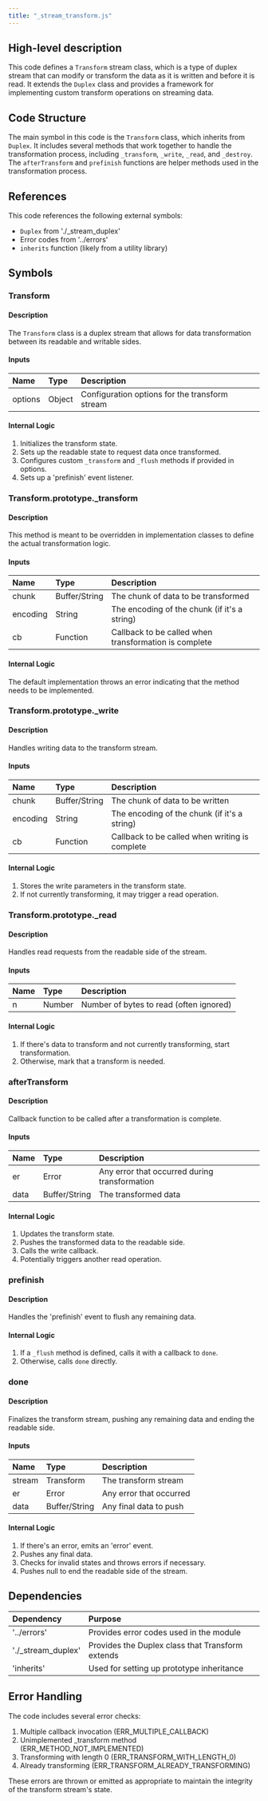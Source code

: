 ```yaml
---
title: "_stream_transform.js"
---
```


## High-level description
This code defines a `Transform` stream class, which is a type of duplex stream that can modify or transform the data as it is written and before it is read. It extends the `Duplex` class and provides a framework for implementing custom transform operations on streaming data.

## Code Structure
The main symbol in this code is the `Transform` class, which inherits from `Duplex`. It includes several methods that work together to handle the transformation process, including `_transform`, `_write`, `_read`, and `_destroy`. The `afterTransform` and `prefinish` functions are helper methods used in the transformation process.

## References
This code references the following external symbols:
- `Duplex` from './_stream_duplex'
- Error codes from '../errors'
- `inherits` function (likely from a utility library)

## Symbols

### Transform
#### Description
The `Transform` class is a duplex stream that allows for data transformation between its readable and writable sides.

#### Inputs
| Name | Type | Description |
|:-----|:-----|:------------|
| options | Object | Configuration options for the transform stream |

#### Internal Logic
1. Initializes the transform state.
2. Sets up the readable state to request data once transformed.
3. Configures custom `_transform` and `_flush` methods if provided in options.
4. Sets up a 'prefinish' event listener.

### Transform.prototype._transform
#### Description
This method is meant to be overridden in implementation classes to define the actual transformation logic.

#### Inputs
| Name | Type | Description |
|:-----|:-----|:------------|
| chunk | Buffer/String | The chunk of data to be transformed |
| encoding | String | The encoding of the chunk (if it's a string) |
| cb | Function | Callback to be called when transformation is complete |

#### Internal Logic
The default implementation throws an error indicating that the method needs to be implemented.

### Transform.prototype._write
#### Description
Handles writing data to the transform stream.

#### Inputs
| Name | Type | Description |
|:-----|:-----|:------------|
| chunk | Buffer/String | The chunk of data to be written |
| encoding | String | The encoding of the chunk (if it's a string) |
| cb | Function | Callback to be called when writing is complete |

#### Internal Logic
1. Stores the write parameters in the transform state.
2. If not currently transforming, it may trigger a read operation.

### Transform.prototype._read
#### Description
Handles read requests from the readable side of the stream.

#### Inputs
| Name | Type | Description |
|:-----|:-----|:------------|
| n | Number | Number of bytes to read (often ignored) |

#### Internal Logic
1. If there's data to transform and not currently transforming, start transformation.
2. Otherwise, mark that a transform is needed.

### afterTransform
#### Description
Callback function to be called after a transformation is complete.

#### Inputs
| Name | Type | Description |
|:-----|:-----|:------------|
| er | Error | Any error that occurred during transformation |
| data | Buffer/String | The transformed data |

#### Internal Logic
1. Updates the transform state.
2. Pushes the transformed data to the readable side.
3. Calls the write callback.
4. Potentially triggers another read operation.

### prefinish
#### Description
Handles the 'prefinish' event to flush any remaining data.

#### Internal Logic
1. If a `_flush` method is defined, calls it with a callback to `done`.
2. Otherwise, calls `done` directly.

### done
#### Description
Finalizes the transform stream, pushing any remaining data and ending the readable side.

#### Inputs
| Name | Type | Description |
|:-----|:-----|:------------|
| stream | Transform | The transform stream |
| er | Error | Any error that occurred |
| data | Buffer/String | Any final data to push |

#### Internal Logic
1. If there's an error, emits an 'error' event.
2. Pushes any final data.
3. Checks for invalid states and throws errors if necessary.
4. Pushes null to end the readable side of the stream.

## Dependencies
| Dependency | Purpose |
|:-----------|:--------|
| '../errors' | Provides error codes used in the module |
| './_stream_duplex' | Provides the Duplex class that Transform extends |
| 'inherits' | Used for setting up prototype inheritance |

## Error Handling
The code includes several error checks:
1. Multiple callback invocation (ERR_MULTIPLE_CALLBACK)
2. Unimplemented _transform method (ERR_METHOD_NOT_IMPLEMENTED)
3. Transforming with length 0 (ERR_TRANSFORM_WITH_LENGTH_0)
4. Already transforming (ERR_TRANSFORM_ALREADY_TRANSFORMING)

These errors are thrown or emitted as appropriate to maintain the integrity of the transform stream's state.